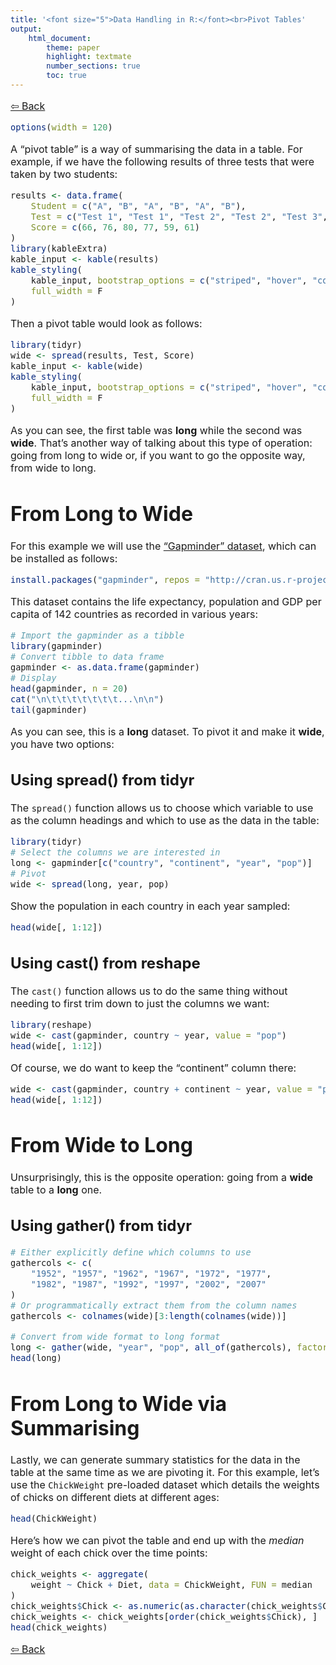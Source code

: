 ```yaml
---
title: '<font size="5">Data Handling in R:</font><br>Pivot Tables'
output:
    html_document:
        theme: paper
        highlight: textmate
        number_sections: true
        toc: true
---
```

<font size="3">

[⇦ Back](../../R.html)

```r
options(width = 120)
```

A "pivot table" is a way of summarising the data in a table. For example, if we have the following results of three tests that were taken by two students:

```r
results <- data.frame(
    Student = c("A", "B", "A", "B", "A", "B"),
    Test = c("Test 1", "Test 1", "Test 2", "Test 2", "Test 3", "Test 3"),
    Score = c(66, 76, 80, 77, 59, 61)
)
library(kableExtra)
kable_input <- kable(results)
kable_styling(
    kable_input, bootstrap_options = c("striped", "hover", "condensed"),
    full_width = F
)
```

Then a pivot table would look as follows:

```r
library(tidyr)
wide <- spread(results, Test, Score)
kable_input <- kable(wide)
kable_styling(
    kable_input, bootstrap_options = c("striped", "hover", "condensed"),
    full_width = F
)
```

As you can see, the first table was **long** while the second was **wide**. That's another way of talking about this type of operation: going from long to wide or, if you want to go the opposite way, from wide to long.

From Long to Wide
=================
For this example we will use the ["Gapminder" dataset](https://cran.r-project.org/web/packages/gapminder/README.html), which can be installed as follows:

```r
install.packages("gapminder", repos = "http://cran.us.r-project.org")
```

This dataset contains the life expectancy, population and GDP per capita of 142 countries as recorded in various years:

```r
# Import the gapminder as a tibble
library(gapminder)
# Convert tibble to data frame
gapminder <- as.data.frame(gapminder)
# Display
head(gapminder, n = 20)
cat("\n\t\t\t\t\t\t\t...\n\n")
tail(gapminder)
```

As you can see, this is a **long** dataset. To pivot it and make it **wide**, you have two options:

Using spread() from tidyr
-------------------------
The `spread()` function allows us to choose which variable to use as the column headings and which to use as the data in the table:

```r
library(tidyr)
# Select the columns we are interested in
long <- gapminder[c("country", "continent", "year", "pop")]
# Pivot
wide <- spread(long, year, pop)
```

Show the population in each country in each year sampled:

```r
head(wide[, 1:12])
```

Using cast() from reshape
-------------------------
The `cast()` function allows us to do the same thing without needing to first trim down to just the columns we want:

```r
library(reshape)
wide <- cast(gapminder, country ~ year, value = "pop")
head(wide[, 1:12])
```

Of course, we do want to keep the "continent" column there:

```r
wide <- cast(gapminder, country + continent ~ year, value = "pop")
head(wide[, 1:12])
```

From Wide to Long
=================
Unsurprisingly, this is the opposite operation: going from a **wide** table to a **long** one.

Using gather() from tidyr
-------------------------
```r
# Either explicitly define which columns to use
gathercols <- c(
    "1952", "1957", "1962", "1967", "1972", "1977",
    "1982", "1987", "1992", "1997", "2002", "2007"
)
# Or programmatically extract them from the column names
gathercols <- colnames(wide)[3:length(colnames(wide))]

# Convert from wide format to long format
long <- gather(wide, "year", "pop", all_of(gathercols), factor_key = TRUE)
head(long)
```

From Long to Wide via Summarising
=================================
Lastly, we can generate summary statistics for the data in the table at the same time as we are pivoting it. For this example, let's use the `ChickWeight` pre-loaded dataset which details the weights of chicks on different diets at different ages:

```r
head(ChickWeight)
```

Here's how we can pivot the table and end up with the *median* weight of each chick over the time points:

```r
chick_weights <- aggregate(
    weight ~ Chick + Diet, data = ChickWeight, FUN = median
)
chick_weights$Chick <- as.numeric(as.character(chick_weights$Chick))
chick_weights <- chick_weights[order(chick_weights$Chick), ]
head(chick_weights)
```

[⇦ Back](../../R.html)

</font>
